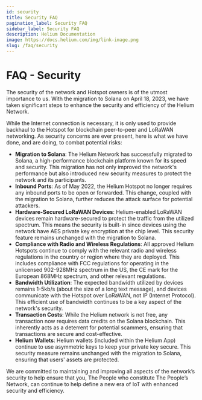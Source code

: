 ```yaml
---
id: security
title: Security FAQ
pagination_label: Security FAQ
sidebar_label: Security FAQ
description: Helium Documentation
image: https://docs.helium.com/img/link-image.png
slug: /faq/security
---
```



# FAQ - Security

The security of the network and Hotspot owners is of the utmost importance to us. With the migration to Solana on April 18, 2023, we have taken significant steps to enhance the security and efficiency of the Helium Network.

While the Internet connection is necessary, it is only used to provide backhaul to the Hotspot for blockchain peer-to-peer and LoRaWAN networking. As security concerns are ever present, here is what we have done, and are doing, to combat potential risks:

- **Migration to Solana**: The Helium Network has successfully migrated to Solana, a high-performance blockchain platform known for its speed and security. This migration has not only improved the network's performance but also introduced new security measures to protect the network and its participants.
- **Inbound Ports**: As of May 2022, the Helium Hotspot no longer requires any inbound ports to be open or forwarded. This change, coupled with the migration to Solana, further reduces the attack surface for potential attackers.
- **Hardware-Secured LoRaWAN Devices**: Helium-enabled LoRaWAN devices remain hardware-secured to protect the traffic from the utilized spectrum. This means the security is built-in since devices using the network have AES private key encryption at the chip level. This security feature remains unchanged with the migration to Solana.
- **Compliance with Radio and Wireless Regulations**: All approved Helium Hotspots continue to comply with the relevant radio and wireless regulations in the country or region where they are deployed. This includes compliance with FCC regulations for operating in the unlicensed 902-928MHz spectrum in the US, the CE mark for the European 868MHz spectrum, and other relevant regulations.
- **Bandwidth Utilization**: The expected bandwidth utilized by devices remains 1-5kb/s (about the size of a long text message), and devices communicate with the Hotspot over LoRaWAN, not IP (Internet Protocol). This efficient use of bandwidth continues to be a key aspect of the network's security.
- **Transaction Costs**: While the Helium network is not free, any transaction now requires data credits on the Solana blockchain. This inherently acts as a deterrent for potential scammers, ensuring that transactions are secure and cost-effective.
- **Helium Wallets**: Helium wallets (included within the Helium App) continue to use asymmetric keys to keep your private key secure. This security measure remains unchanged with the migration to Solana, ensuring that users' assets are protected.

We are committed to maintaining and improving all aspects of the network’s security to help ensure that you, The People who constitute The People’s Network, can continue to help define a new era of IoT with enhanced security and efficiency.